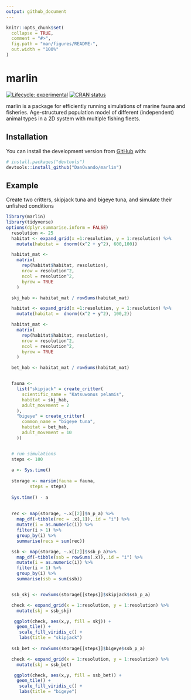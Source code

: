 ```yaml
---
output: github_document
---
```


<!-- README.md is generated from README.Rmd. Please edit that file -->

```r
knitr::opts_chunk$set(
  collapse = TRUE,
  comment = "#>",
  fig.path = "man/figures/README-",
  out.width = "100%"
)
```

# marlin

<!-- badges: start -->
[![Lifecycle: experimental](https://img.shields.io/badge/lifecycle-experimental-orange.svg)](https://www.tidyverse.org/lifecycle/#experimental)
[![CRAN status](https://www.r-pkg.org/badges/version/mar)](https://CRAN.R-project.org/package=mar)
<!-- badges: end -->

marlin is a package for efficiently running simulations of marine fauna and fisheries. Age-structured population model of different (independent) animal types in a 2D system with multiple fishing fleets. 

## Installation

You can install the development version from [GitHub](https://github.com/) with:

``` r
# install.packages("devtools")
devtools::install_github("DanOvando/marlin")
```
## Example

Create two critters, skipjack tuna and bigeye tuna, and simulate their unfished conditions

```r
library(marlin)
library(tidyverse)
options(dplyr.summarise.inform = FALSE)
  resolution <- 25
  habitat <- expand_grid(x =1:resolution, y = 1:resolution) %>%
    mutate(habitat =  dnorm((x^2 + y^2), 600,100))

  habitat_mat <-
    matrix(
      rep(habitat$habitat, resolution),
      nrow = resolution^2,
      ncol = resolution^2,
      byrow = TRUE
    )

  skj_hab <- habitat_mat / rowSums(habitat_mat)

  habitat <- expand_grid(x =1:resolution, y = 1:resolution) %>%
    mutate(habitat =  dnorm((x^2 + y^2), 100,2))

  habitat_mat <-
    matrix(
      rep(habitat$habitat, resolution),
      nrow = resolution^2,
      ncol = resolution^2,
      byrow = TRUE
    )

  bet_hab <- habitat_mat / rowSums(habitat_mat)


  fauna <-
    list("skipjack" = create_critter(
      scientific_name = "Katsuwonus pelamis",
      habitat = skj_hab,
      adult_movement = 2
    ),
    "bigeye" = create_critter(
      common_name = "bigeye tuna",
      habitat = bet_hab,
      adult_movement = 10
    ))


  # run simulations
  steps <- 100
  
  a <- Sys.time()
  
  storage <- marsim(fauna = fauna, 
         steps = steps)
  
  Sys.time() - a
  
  
  rec <- map(storage, ~.x[[2]]$n_p_a) %>%
    map_df(~tibble(rec = .x[,1]),.id = "i") %>%
    mutate(i = as.numeric(i)) %>%
    filter(i > 1) %>%
    group_by(i) %>%
    summarise(recs = sum(rec))

  ssb <- map(storage, ~.x[[2]]$ssb_p_a)%>%
    map_df(~tibble(ssb = rowSums(.x)),.id = "i") %>%
    mutate(i = as.numeric(i)) %>%
    filter(i > 1) %>%
    group_by(i) %>%
    summarise(ssb = sum(ssb))


  ssb_skj <- rowSums(storage[[steps]]$skipjack$ssb_p_a)

  check <- expand_grid(x = 1:resolution, y = 1:resolution) %>%
    mutate(skj = ssb_skj)

   ggplot(check, aes(x,y, fill = skj)) +
    geom_tile() +
     scale_fill_viridis_c() + 
     labs(title = "skipjack")
   
  ssb_bet <- rowSums(storage[[steps]]$bigeye$ssb_p_a)

  check <- expand_grid(x = 1:resolution, y = 1:resolution) %>%
    mutate(skj = ssb_bet)

   ggplot(check, aes(x,y, fill = ssb_bet)) +
    geom_tile() +
     scale_fill_viridis_c() + 
     labs(title = "bigeye")



```

